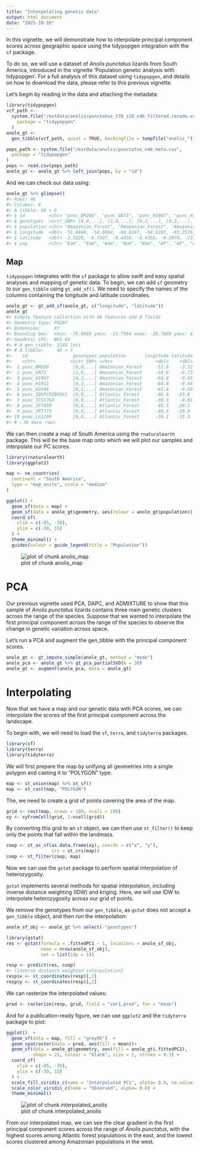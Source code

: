 ```yaml
---
title: "Interpolating genetic data"
output: html_document
date: "2025-10-10"
---
```




In this vignette, we will demonstrate how to interpolate principal component scores
across geographic space using the tidypopgen integration with the `sf` package.

To do so, we will use a dataset of *Anolis punctatus* lizards from South America,
introduced in the vignette 'Population genetic analysis with tidypopgen'. For a full analysis of this dataset using `tidypopgen`, and details on how to download the data, please refer to this previous vignette.

Let's begin by reading in the data and attaching the metadata:


``` r
library(tidypopgen)
vcf_path <-
  system.file("/extdata/anolis/punctatus_t70_s10_n46_filtered.recode.vcf.gz",
    package = "tidypopgen"
  )
anole_gt <-
  gen_tibble(vcf_path, quiet = TRUE, backingfile = tempfile("anolis_"))

pops_path <- system.file("/extdata/anolis/punctatus_n46_meta.csv",
  package = "tidypopgen"
)
pops <- read.csv(pops_path)
anole_gt <- anole_gt %>% left_join(pops, by = "id")
```

And we can check our data using:


``` r
anole_gt %>% glimpse()
#> Rows: 46
#> Columns: 6
#> A tibble: 46 × 6
#> $ id         <chr> "punc_BM288", "punc_GN71", "punc_H1907", "punc_H1911", "punc_H2546", "punc_IBSPCRIB036…
#> $ genotypes  <vctr_SNP> [0,0,...], [2,0,...], [0,2,...], [0,2,...], [0,1,...], [0,0,...], [0,0,...], [0,0…
#> $ population <chr> "Amazonian_Forest", "Amazonian_Forest", "Amazonian_Forest", "Amazonian_Forest", "Amazo…
#> $ longitude  <dbl> -51.8448, -54.6064, -64.8247, -64.8203, -65.3576, -46.0247, -36.2838, -40.5219, -40.52…
#> $ latitude   <dbl> -3.3228, -9.7307, -9.4459, -9.4358, -9.5979, -23.7564, -9.8092, -20.2811, -19.9600, -1…
#> $ pop        <chr> "Eam", "Eam", "Wam", "Wam", "Wam", "AF", "AF", "AF", "AF", "AF", "Wam", "Wam", "Eam", …
```

## Map

`tidypopgen` integrates with the `sf` package to allow swift and easy spatial analyses and mapping of genetic data. To begin, we can add `sf` geometry to our `gen_tibble` using `gt_add_sf()`. We need to specify the names of the columns containing the longitude and latitude coordinates.


``` r
anole_gt <- gt_add_sf(anole_gt, c("longitude", "latitude"))
anole_gt
#> Simple feature collection with 46 features and 6 fields
#> Geometry type: POINT
#> Dimension:     XY
#> Bounding box:  xmin: -75.8069 ymin: -23.7564 xmax: -35.7099 ymax: 4.4621
#> Geodetic CRS:  WGS 84
#> # A gen_tibble: 3249 loci
#> # A tibble:     46 × 7
#>    id                 genotypes population       longitude latitude pop              geometry
#>    <chr>             <vctr_SNP> <chr>                <dbl>    <dbl> <chr>         <POINT [°]>
#>  1 punc_BM288         [0,0,...] Amazonian_Forest     -51.8    -3.32 Eam    (-51.8448 -3.3228)
#>  2 punc_GN71          [2,0,...] Amazonian_Forest     -54.6    -9.73 Eam    (-54.6064 -9.7307)
#>  3 punc_H1907         [0,2,...] Amazonian_Forest     -64.8    -9.45 Wam    (-64.8247 -9.4459)
#>  4 punc_H1911         [0,2,...] Amazonian_Forest     -64.8    -9.44 Wam    (-64.8203 -9.4358)
#>  5 punc_H2546         [0,1,...] Amazonian_Forest     -65.4    -9.60 Wam    (-65.3576 -9.5979)
#>  6 punc_IBSPCRIB0361  [0,0,...] Atlantic_Forest      -46.0   -23.8  AF    (-46.0247 -23.7564)
#>  7 punc_ICST764       [0,0,...] Atlantic_Forest      -36.3    -9.81 AF     (-36.2838 -9.8092)
#>  8 punc_JFT459        [0,0,...] Atlantic_Forest      -40.5   -20.3  AF    (-40.5219 -20.2811)
#>  9 punc_JFT773        [0,0,...] Atlantic_Forest      -40.5   -20.0  AF        (-40.52 -19.96)
#> 10 punc_LG1299        [0,0,...] Atlantic_Forest      -39.1   -15.3  AF    (-39.0694 -15.2696)
#> # ℹ 36 more rows
```

We can then create a map of South America using the
`rnaturalearth` package. This will be the base map onto which we will plot our samples and interpolate our PC scores.


``` r
library(rnaturalearth)
library(ggplot2)

map <- ne_countries(
  continent = "South America",
  type = "map_units", scale = "medium"
)

ggplot() +
  geom_sf(data = map) +
  geom_sf(data = anole_gt$geometry, aes(colour = anole_gt$population)) +
  coord_sf(
    xlim = c(-85, -30),
    ylim = c(-30, 15)
  ) +
  theme_minimal() +
  guides(colour = guide_legend(title = "Population"))
```

![plot of chunk anolis_map](./figure/interpolating/anolis_map-1.png)

# PCA

Our previous vignette used PCA, DAPC, and ADMIXTURE to show that this sample of *Anolis punctatus* lizards contains three main genetic clusters across the range of the species. Suppose that we wanted to interpolate the first principal component across the range of the species to observe the change in genetic variation across space.

Let's run a PCA and augment the gen_tibble with the principal component scores.


``` r
anole_gt <- gt_impute_simple(anole_gt, method = "mode")
anole_pca <- anole_gt %>% gt_pca_partialSVD(k = 30)
anole_gt <- augment(anole_pca, data = anole_gt)
```

# Interpolating

Now that we have a map and our genetic data with PCA scores, we can interpolate the scores of the first principal component across the landscape.

To begin with, we will need to load the `sf`, `terra`, and `tidyterra` packages.


``` r
library(sf)
library(terra)
library(tidyterra)
```

We will first prepare the map by unifying all geometries into a single polygon and casting it to "POLYGON" type.


``` r
map <- st_union(map) %>% st_sf()
map <- st_cast(map, "POLYGON")
```

The, we need to create a grid of points covering the area of the map.


``` r
grid <- rast(map, nrows = 100, ncols = 100)
xy <- xyFromCell(grid, 1:ncell(grid))
```

By converting this grid to an `sf` object, we can then use `st_filter()` to keep only the points that fall within the landmass.


``` r
coop <- st_as_sf(as.data.frame(xy), coords = c("x", "y"),
                 crs = st_crs(map))
coop <- st_filter(coop, map)
```

Now we can use the `gstat` package to perform spatial interpolation of heterozygosity.

`gstat` implements several methods for spatial interpolation, including inverse distance weighting (IDW) and kriging. Here, we will use IDW to interpolate heterozygosity across our grid of points.

We remove the genotypes from our `gen_tibble`, as `gstat` does not accept a `gen_tibble` object, and then run the interpolation:


``` r
anole_sf_obj <- anole_gt %>% select(-"genotypes")

library(gstat)
res <- gstat(formula = .fittedPC1 ~ 1, locations = anole_sf_obj,
             nmax = nrow(anole_sf_obj),
             set = list(idp = 1))

resp <- predict(res, coop)
#> [inverse distance weighted interpolation]
resp$x <- st_coordinates(resp)[,1]
resp$y <- st_coordinates(resp)[,2]
```

We can rasterize the interpolated values:


``` r
pred <- rasterize(resp, grid, field = "var1.pred", fun = "mean")
```

And for a publication-ready figure, we can use `ggplot2` and the `tidyterra` package to plot:


``` r
ggplot()  +
  geom_sf(data = map, fill = "grey95")  +
  geom_spatraster(data = pred, aes(fill = mean))+
  geom_sf(data = anole_gt$geometry, aes(fill = anole_gt$.fittedPC1), 
          shape = 21, colour = "black", size = 2, stroke = 0.3) +
  coord_sf(
    xlim = c(-85, -30),
    ylim = c(-30, 15)
  ) +
  scale_fill_viridis_c(name = "Interpolated PC1", alpha= 0.8, na.value = NA) +
  scale_color_viridis_c(name = "Observed", alpha= 0.8) +
  theme_minimal()
```

![plot of chunk interpolated_anolis](./figure/interpolating/interpolated_anolis-1.png)

From our interpolated map, we can see the clear gradient in the first principal component scores across the range of *Anolis punctatus*, with the highest scores among Atlantic forest populations in the east, and the lowest scores clustered among Amazonian populations in the west.
